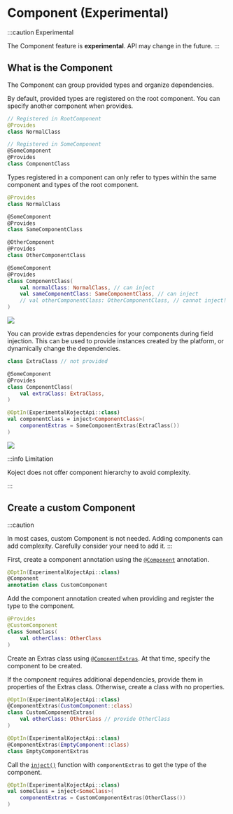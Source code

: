 # Component (Experimental)
:::caution Experimental

The Component feature is **experimental**.
API may change in the future.
:::

## What is the Component
The Component can group provided types and organize dependencies.

By default, provided types are registered on the root component.
You can specify another component when provides.

```kotlin
// Registered in RootComponent
@Provides
class NormalClass

// Registered in SomeComponent
@SomeComponent
@Provides
class ComponentClass
```

Types registered in a component can only refer to types within the same component and types of the root component.

```kotlin
@Provides
class NormalClass

@SomeComponent
@Provides
class SameComponentClass

@OtherComponent
@Provides
class OtherComponentClass

@SomeComponent
@Provides
class ComponentClass(
    val normalClass: NormalClass, // can inject
    val sameComponentClass: SameComponentClass, // can inject
    // val otherComponentClass: OtherComponentClass, // cannot inject!
)
```

![](/img/docs/component.png)

You can provide extras dependencies for your components during field injection.
This can be used to provide instances created by the platform, or dynamically change the dependencies.

```kotlin
class ExtraClass // not provided

@SomeComponent
@Provides
class ComponentClass(
    val extraClass: ExtraClass,
)
```
```kotlin
@OptIn(ExperimentalKojectApi::class)
val componentClass = inject<ComponentClass>(
    componentExtras = SomeComponentExtras(ExtraClass())
)
```

![](/img/docs/component-extras.png)

:::info Limitation

Koject does not offer component hierarchy to avoid complexity.

:::


## Create a custom Component
:::caution

In most cases, custom Component is not needed.
Adding components can add complexity.
Carefully consider your need to add it.
:::

First, create a component annotation using the <a href="/api/core/com.moriatsushi.koject.component/-component/index.html" target="_blank">`@Component`</a> annotation.

```kotlin
@OptIn(ExperimentalKojectApi::class)
@Component
annotation class CustomComponent
```

Add the component annotation created when providing and register the type to the component.

```kotlin
@Provides
@CustomComponent
class SomeClass(
    val otherClass: OtherClass
)
```

Create an Extras class using <a href="/api/core/com.moriatsushi.koject.component/-component-extras/index.html" target="_blank">`@ComonentExtras`</a>.
At that time, specify the component to be created.

If the component requires additional dependencies, provide them in properties of the Extras class.
Otherwise, create a class with no properties.

```kotlin
@OptIn(ExperimentalKojectApi::class)
@ComponentExtras(CustomComponent::class)
class CustomComponentExtras(
    val otherClass: OtherClass // provide OtherClass
)
```
```kotlin
@OptIn(ExperimentalKojectApi::class)
@ComponentExtras(EmptyComponent::class)
class EmptyComponentExtras
```

Call the <a href="/api/core/com.moriatsushi.koject/inject.html" target="_blank">`inject()`</a> function with `componentExtras` to get the type of the component.

```kotlin
@OptIn(ExperimentalKojectApi::class)
val someClass = inject<SomeClass>(
    componentExtras = CustomComponentExtras(OtherClass())
)
```
